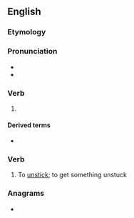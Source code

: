 ==English==

===Etymology===
{{prefix|en|un|stuck}}

===Pronunciation===
* {{IPA|en|/ʌnˈstʌk/}}
* {{rhymes|en|ʌk|s=2}}

===Verb===
{{head|en|verb form}}

# {{en-past of|unstick}}

====Derived terms====
* {{l|en|come unstuck}}

===Verb===
{{en-verb}}

# {{lb|en|transitive|nonstandard}} To [[unstick]]; to get something unstuck
#: {{ux|en|My car is stuck in the snow. How do I '''unstuck''' it?}}

===Anagrams===
* {{anagrams|en|a=cknstuu|untucks}}